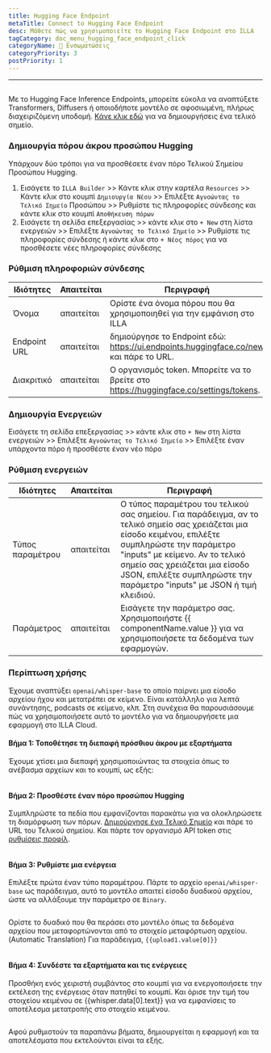 ```yaml
---
title: Hugging Face Endpoint
metaTitle: Connect to Hugging Face Endpoint
desc: Μάθετε πώς να χρησιμοποιείτε το Hugging Face Endpoint στο ILLA
tagCategory: doc_menu_hugging_face_endpoint_click
categoryName: 🔨 Ενσωματώσεις
categoryPriority: 3
postPriority: 1
---
```


* * *

## <h2 hidden>Hugging Face Endpoint</h2>

Με το Hugging Face Inference Endpoints, μπορείτε εύκολα να αναπτύξετε Transformers, Diffusers ή οποιοδήποτε μοντέλο σε αφοσιωμένη, πλήρως διαχειριζόμενη υποδομή. [Κάνε κλικ εδώ](https://ui.endpoints.huggingface.co/new) για να δημιουργήσεις ένα τελικό σημείο. 

### Δημιουργία πόρου άκρου προσώπου Hugging

Υπάρχουν δύο τρόποι για να προσθέσετε έναν πόρο Τελικού Σημείου Προσώπου Hugging. 

1.  Εισάγετε το `ILLA Builder` >> Κάντε κλικ στην καρτέλα `Resources` >> Κάντε κλικ στο κουμπί `Δημιουργία Νέου` >> Επιλέξτε `Αγνοώντας το Τελικό Σημείο` Προσώπου >> Ρυθμίστε τις πληροφορίες σύνδεσης και κάντε κλικ στο κουμπί `Αποθήκευση πόρων`
2.  Εισάγετε τη σελίδα επεξεργασίας >> κάντε κλικ στο `+ New` στη λίστα ενεργειών >> Επιλέξτε `Αγνοώντας το Τελικό Σημείο` >> Ρυθμίστε τις πληροφορίες σύνδεσης ή κάντε κλικ στο `+ Νέος πόρος` για να προσθέσετε νέες πληροφορίες σύνδεσης

### Ρύθμιση πληροφοριών σύνδεσης

| Ιδιότητες    | Απαιτείται | Περιγραφή                                                                              |
| ------------ | ---------- | -------------------------------------------------------------------------------------- |
| Όνομα        | απαιτείται | Ορίστε ένα όνομα πόρου που θα χρησιμοποιηθεί για την εμφάνιση στο ILLA                 |
| Endpoint URL | απαιτείται | δημιούργησε το Endpoint εδώ: https://ui.endpoints.huggingface.co/new και πάρε το URL.  |
| Διακριτικό   | απαιτείται | Ο οργανισμός token. Μπορείτε να το βρείτε στο https://huggingface.co/settings/tokens.  |

### Δημιουργία Ενεργειών

Εισάγετε τη σελίδα επεξεργασίας >> κάντε κλικ στο `+ New` στη λίστα ενεργειών >> Επιλέξτε `Αγνοώντας το Τελικό Σημείο` >> Επιλέξτε έναν υπάρχοντα πόρο ή προσθέστε έναν νέο πόρο

### Ρύθμιση ενεργειών

| Ιδιότητες        | Απαιτείται | Περιγραφή                                                                                                                                                                                                                                                                                            |
| ---------------- | ---------- | ---------------------------------------------------------------------------------------------------------------------------------------------------------------------------------------------------------------------------------------------------------------------------------------------------- |
| Τύπος παραμέτρου | απαιτείται | Ο τύπος παραμέτρου του τελικού σας σημείου. Για παράδειγμα, αν το τελικό σημείο σας χρειάζεται μια είσοδο κειμένου, επιλέξτε συμπληρώστε την παράμετρο "inputs" με κείμενο. Αν το τελικό σημείο σας χρειάζεται μια είσοδο JSON, επιλέξτε συμπληρώστε την παράμετρο "inputs" με JSON ή τιμή κλειδιού. |
| Παράμετρος       | απαιτείται | Εισάγετε την παράμετρο σας. Χρησιμοποιήστε {{ componentName.value }} για να χρησιμοποιήσετε τα δεδομένα των εφαρμογών.                                                                                                                                                                               |

### Περίπτωση χρήσης

Έχουμε αναπτύξει `openai/whisper-base` το οποίο παίρνει μια είσοδο αρχείου ήχου και μετατρέπει σε κείμενο. Είναι κατάλληλο για λεπτά συνάντησης, podcasts σε κείμενο, κλπ. Στη συνέχεια θα παρουσιάσουμε πώς να χρησιμοποιήσετε αυτό το μοντέλο για να δημιουργήσετε μια εφαρμογή στο ILLA Cloud.

#### Βήμα 1: Τοποθέτησε τη διεπαφή πρόσθιου άκρου με εξαρτήματα

Έχουμε χτίσει μια διεπαφή χρησιμοποιώντας τα στοιχεία όπως το ανέβασμα αρχείων και το κουμπί, ως εξής:

<img src='https://cdn.illacloud.com/official-website/img/docs/connect/hf1.png' alt="" />

#### Βήμα 2: Προσθέστε έναν πόρο προσώπου Hugging

Συμπληρώστε τα πεδία που εμφανίζονται παρακάτω για να ολοκληρώσετε τη διαμόρφωση των πόρων. [Δημιούργησε ένα Τελικό Σημείο](https://ui.endpoints.huggingface.co/new) και πάρε το URL του Τελικού σημείου. Και πάρτε τον οργανισμό API token στις [ρυθμίσεις προφίλ](https://huggingface.co/settings/tokens). 

<img src='https://cdn.illacloud.com/official-website/img/docs/connect/hf2.png' alt="" />

#### Βήμα 3: Ρυθμίστε μια ενέργεια

Επιλέξτε πρώτα έναν τύπο παραμέτρου. Πάρτε το αρχείο `openai/whisper-base` ως παράδειγμα, αυτό το μοντέλο απαιτεί είσοδο δυαδικού αρχείου, ώστε να αλλάξουμε την παράμετρο σε `Binary`.

<img src='https://cdn.illacloud.com/official-website/img/docs/connect/hf3.png' alt="" />

Ορίστε το δυαδικό που θα περάσει στο μοντέλο όπως τα δεδομένα αρχείου που μεταφορτώνονται από το στοιχείο μεταφόρτωση αρχείου. (Automatic Translation) Για παράδειγμα, `{{upload1.value[0]}}`

<img src='https://cdn.illacloud.com/official-website/img/docs/connect/hf4.png' alt="" />

#### Βήμα 4: Συνδέστε τα εξαρτήματα και τις ενέργειες

Προσθήκη ενός χειριστή συμβάντος στο κουμπί για να ενεργοποιήσετε την εκτέλεση της ενέργειας όταν πατηθεί το κουμπί. Και όρισε την τιμή του στοιχείου κειμένου σε {{whisper.data[0].text}} για να εμφανίσεις το αποτέλεσμα μετατροπής στο στοιχείο κειμένου. 

<img src='https://cdn.illacloud.com/official-website/img/docs/connect/hf5.png' alt="" />

Αφού ρυθμιστούν τα παραπάνω βήματα, δημιουργείται η εφαρμογή και τα αποτελέσματα που εκτελούνται είναι τα εξής.

<img src='https://cdn.illacloud.com/official-website/img/docs/connect/hf6.gif' alt="" />
